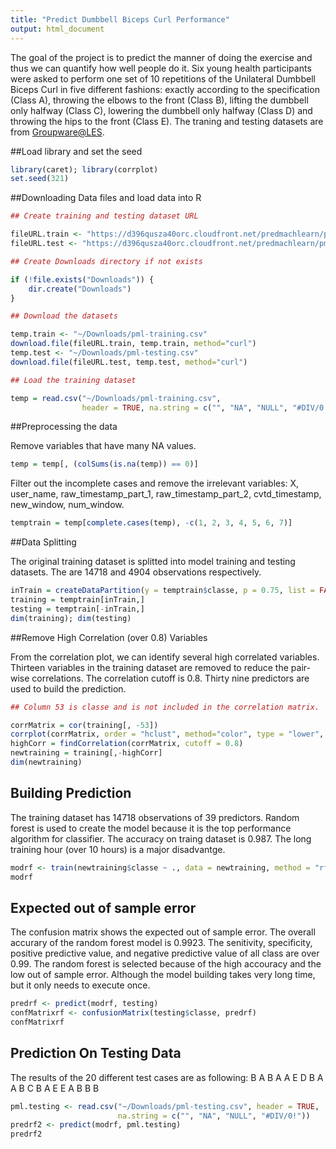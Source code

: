 ```yaml
---
title: "Predict Dumbbell Biceps Curl Performance"
output: html_document
---
```


The goal of the project is to predict the manner of doing the exercise and thus we can quantify how well people do it.
Six young health participants were asked to perform one set of 10 repetitions of the Unilateral Dumbbell Biceps Curl in five different fashions: exactly according to the specification (Class A), throwing the elbows to the front (Class B), lifting the dumbbell only halfway (Class C), lowering the dumbbell only halfway (Class D) and throwing the hips to the front (Class E). 
The traning and testing datasets are from [Groupware@LES](http://groupware.les.inf.puc-rio.br/har).

##Load library and set the seed

```R
library(caret); library(corrplot)
set.seed(321)
```

##Downloading Data files and load data into R

```r
## Create training and testing dataset URL

fileURL.train <- "https://d396qusza40orc.cloudfront.net/predmachlearn/pml-training.csv"
fileURL.test <- "https://d396qusza40orc.cloudfront.net/predmachlearn/pml-testing.csv"

## Create Downloads directory if not exists

if (!file.exists("Downloads")) {
    dir.create("Downloads")
}

## Download the datasets

temp.train <- "~/Downloads/pml-training.csv"
download.file(fileURL.train, temp.train, method="curl")
temp.test <- "~/Downloads/pml-testing.csv"
download.file(fileURL.test, temp.test, method="curl")

## Load the training dataset

temp = read.csv("~/Downloads/pml-training.csv", 
                header = TRUE, na.string = c("", "NA", "NULL", "#DIV/0!"))
```

##Preprocessing the data

Remove variables that have many NA values.

```r
temp = temp[, (colSums(is.na(temp)) == 0)]
```

Filter out the incomplete cases and remove the irrelevant variables: X, user_name, raw_timestamp_part_1, raw_timestamp_part_2, cvtd_timestamp, new_window, num_window.

```r
temptrain = temp[complete.cases(temp), -c(1, 2, 3, 4, 5, 6, 7)]
```

##Data Splitting

The original training dataset is splitted into model training and testing datasets. The are 14718 and 4904 observations respectively.

```r
inTrain = createDataPartition(y = temptrain$classe, p = 0.75, list = FALSE)
training = temptrain[inTrain,]
testing = temptrain[-inTrain,]
dim(training); dim(testing)
```

##Remove High Correlation (over 0.8) Variables

From the correlation plot, we can identify several high correlated variables. Thirteen variables in the training dataset are removed to reduce the pair-wise correlations. The correlation cutoff is 0.8. Thirty nine predictors are used to build the prediction.

```r

## Column 53 is classe and is not included in the correlation matrix. 

corrMatrix = cor(training[, -53])
corrplot(corrMatrix, order = "hclust", method="color", type = "lower", tl.cex = 0.8)
highCorr = findCorrelation(corrMatrix, cutoff = 0.8)
newtraining = training[,-highCorr]
dim(newtraining)

```

## Building Prediction 

The training dataset has 14718 observations of 39 predictors. Random forest is used to create the model because it is the top performance algorithm for classifier. The accuracy on traing dataset is 0.987. The long training hour (over 10 hours) is a major disadvantge. 

```r
modrf <- train(newtraining$classe ~ ., data = newtraining, method = "rf", prox = TRUE)
modrf
```

## Expected out of sample error

The confusion matrix shows the expected out of sample error. The overall accurary of the random forest model is 0.9923. The senitivity, specificity, positive predictive value, and negative predictive value of all class are over 0.99. The random forest is selected because of the high accouracy and the low out of sample error. Although the model building takes very long time, but it only needs to execute once.

```r
predrf <- predict(modrf, testing)
confMatrixrf <- confusionMatrix(testing$classe, predrf)
confMatrixrf
```

## Prediction On Testing Data

The results of the 20 different test cases are as following:
B A B A A E D B A A B C B A E E A B B B

```r
pml.testing <- read.csv("~/Downloads/pml-testing.csv", header = TRUE, 
                        na.string = c("", "NA", "NULL", "#DIV/0!"))
predrf2 <- predict(modrf, pml.testing)
predrf2
```
